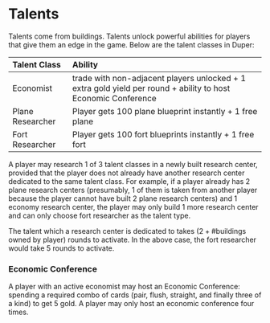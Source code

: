 # Talents

Talents come from buildings. Talents unlock powerful abilities for players that give them an edge in the game. Below are the talent classes in Duper:

| Talent Class     | Ability                                                                                                       |
| :--------------- | :------------------------------------------------------------------------------------------------------------ |
| Economist        | trade with non-adjacent players unlocked + 1 extra gold yield per round + ability to host Economic Conference |
| Plane Researcher | Player gets 100 plane blueprint instantly + 1 free plane                                                      |
| Fort Researcher  | Player gets 100 fort blueprints instantly + 1 free fort                                                       |

A player may research 1 of 3 talent classes in a newly built research center, provided that the player does not already have another research center dedicated to the same talent class. For example, if a player already has 2 plane research centers (presumably, 1 of them is taken from another player because the player cannot have built 2 plane research centers) and 1 economy research center, the player may only build 1 more research center and can only choose fort researcher as the talent type.

The talent which a research center is dedicated to takes $(2 + \# \text{buildings owned by player})$ rounds to activate. In the above case, the fort researcher would take 5 rounds to activate.

### Economic Conference

A player with an active economist may host an Economic Conference: spending a required combo of cards (pair, flush, straight, and finally three of a kind) to get 5 gold. A player may only host an economic conference four times.
